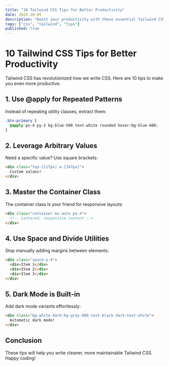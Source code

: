```yaml
---
title: "10 Tailwind CSS Tips for Better Productivity"
date: 2025-10-05
description: "Boost your productivity with these essential Tailwind CSS tips and tricks for modern web development."
tags: ["css", "tailwind", "tips"]
published: true
---
```


# 10 Tailwind CSS Tips for Better Productivity

Tailwind CSS has revolutionized how we write CSS. Here are 10 tips to make you even more productive.

## 1. Use @apply for Repeated Patterns

Instead of repeating utility classes, extract them:
```css
.btn-primary {
  @apply px-4 py-2 bg-blue-500 text-white rounded hover:bg-blue-600;
}
```

## 2. Leverage Arbitrary Values

Need a specific value? Use square brackets:
```html
<div class="top-[117px] w-[347px]">
  Custom values!
</div>
```

## 3. Master the Container Class

The container class is your friend for responsive layouts:
```html
<div class="container mx-auto px-4">
  <!-- Centered, responsive content -->
</div>
```

## 4. Use Space and Divide Utilities

Stop manually adding margins between elements:
```html
<div class="space-y-4">
  <div>Item 1</div>
  <div>Item 2</div>
  <div>Item 3</div>
</div>
```

## 5. Dark Mode is Built-in

Add dark mode variants effortlessly:
```html
<div class="bg-white dark:bg-gray-900 text-black dark:text-white">
  Automatic dark mode!
</div>
```

## Conclusion

These tips will help you write cleaner, more maintainable Tailwind CSS. Happy coding!